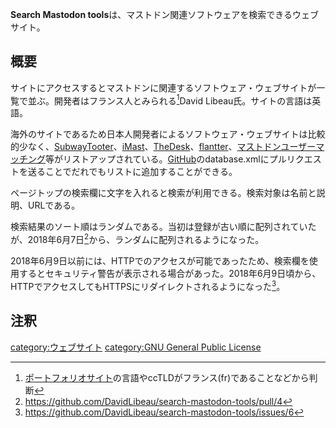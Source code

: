 {{Infobox software
| Name                = Search Mastodon tools
<!-- | Image               = [[ファイル:Amaroq.jpg|120px|Amaroq]] -->
| Developer           = David Libeau
| SourceCode          = https://github.com/DavidLibeau/search-mastodon-tools
| Platform            = ウェブ
| ProgrammingLanguage = PHP
| Launch              = 2018年5月15日
<!-- | Kifu                = [https://paypal.me/floofdog PayPal] -->
| License             = [[GNU General Public License]] 3.0
| Web                 = http://search.mastodon.tools
}}'''Search Mastodon tools'''は、マストドン関連ソフトウェアを検索できるウェブサイト。

== 概要 ==
サイトにアクセスするとマストドンに関連するソフトウェア・ウェブサイトが一覧で並ぶ。開発者はフランス人とみられる<ref>[https://davidlibeau.fr ポートフォリオサイト]の言語やccTLDがフランス(fr)であることなどから判断</ref>David Libeau氏。サイトの言語は英語。

海外のサイトであるため日本人開発者によるソフトウェア・ウェブサイトは比較的少なく、[[SubwayTooter]]、[[iMast]]、[[TheDesk]]、[[flantter]]、[[マストドンユーザーマッチング]]等がリストアップされている。[https://github.com/DavidLibeau/search-mastodon-tools GitHub]のdatabase.xmlにプルリクエストを送ることでだれでもリストに追加することができる。

ページトップの検索欄に文字を入れると検索が利用できる。検索対象は名前と説明、URLである。

検索結果のソート順はランダムである。当初は登録が古い順に配列されていたが、2018年6月7日<ref>https://github.com/DavidLibeau/search-mastodon-tools/pull/4</ref>から、ランダムに配列されるようになった。

2018年6月9日以前には、HTTPでのアクセスが可能であったため、検索欄を使用するとセキュリティ警告が表示される場合があった。2018年6月9日頃から、HTTPでアクセスしてもHTTPSにリダイレクトされるようになった<ref>https://github.com/DavidLibeau/search-mastodon-tools/issues/6</ref>。

==  注釈 ==
{{DEFAULTSORT:searchmastodontools}}
[[category:ウェブサイト]]
[[category:GNU General Public License]]